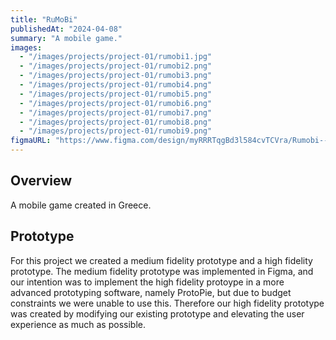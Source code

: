 ```yaml
---
title: "RuMoBi"
publishedAt: "2024-04-08"
summary: "A mobile game."
images:
  - "/images/projects/project-01/rumobi1.jpg"
  - "/images/projects/project-01/rumobi2.png"
  - "/images/projects/project-01/rumobi3.png"
  - "/images/projects/project-01/rumobi4.png"
  - "/images/projects/project-01/rumobi5.png"
  - "/images/projects/project-01/rumobi6.png"
  - "/images/projects/project-01/rumobi7.png"
  - "/images/projects/project-01/rumobi8.png"
  - "/images/projects/project-01/rumobi9.png"
figmaURL: "https://www.figma.com/design/myRRRTqgBd3l584cvTCVra/Rumobi--High-Fidelity?node-id=0-1&p=f&t=oQwyoFvecFcpCHJy-0"
---
```

## Overview

A mobile game created in Greece.

## Prototype

For this project we created a medium fidelity prototype and a high fidelity prototype. The medium fidelity prototype was implemented in Figma, and our intention was to implement the high fidelity protoype in a more advanced prototyping software, namely ProtoPie, but due to budget constraints we were unable to use this. Therefore our high fidelity prototype was created by modifying our existing prototype and elevating the user experience as much as possible.